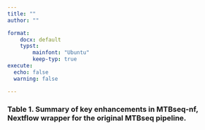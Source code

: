 ```yaml
---
title: ""
author: ""

format:
    docx: default
    typst:
        mainfont: "Ubuntu"
        keep-typ: true
execute:
  echo: false
  warning: false

---
```


```{=typst}
#set page(numbering: none)
```

### Table 1. Summary of key enhancements in MTBseq-nf, Nextflow wrapper for the original MTBseq pipeline.

```{=typst}

#import "@preview/tablem:0.2.0": tablem, three-line-table

#let bordered-table = tablem.with(
  render: (columns: auto, ..args) => {
    table(
      columns: columns,
      stroke: 0.5pt + gray,
      align: left + horizon,
      fill: (_, y) => if calc.odd(y) { rgb("f8f9fa") },
      ..args,
    )
  }
)

```

```{=typst}
#bordered-table[
  | *Theme*         | *Feature*                   |
  |-------------------|-------------------------------|
  | User-friendliness | Ease of download |
  | User-friendliness | Explicit samplesheet |
  | User-friendliness | Graphical user interface |
  | User-friendliness | MultiQC Summary report |
  | User-friendliness | CSV and TSV format cleanup |
  | User-friendliness | Remote monitoring |
  | User-friendliness | Manual steps |
  | User-friendliness | Flexible output location |
  | Maintainability | Extensibility |
  | Maintainability | Module testing |
  | Maintainability | Test dataset |
  | Scalability | Parallel execution |
  | Scalability | HPC compatibility |
  | Scalability | Resource allocation |
  | Scalability | Dynamic retries |
  | Scalability | Execution cache |
  | Scalability | Reduced data footprint |
  | Scalability | Reduced cloud computing costs |
  | Reproducibility | Declarative parameters file |
  | Reproducibility | Portability |
  | Reproducibility | Save intermediate files |
]
```
